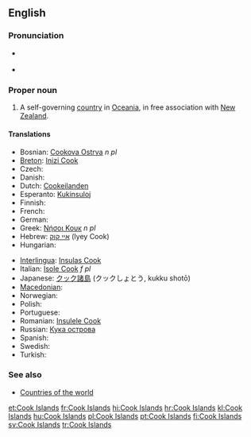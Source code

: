 ==English==

===Pronunciation===
* {{a|UK|US}} {{IPA|/ˈkʊk ˈai.ləndz/}}
* {{audio|en-us-Cook Islands.ogg|Audio (US)}}

===Proper noun===
{{wikipedia}}
{{en-proper noun}}

# A self-governing [[country]] in [[Oceania]], in free association with [[New Zealand]].

====Translations====
{{trans-top|self-governing country in Oceania}}
* Bosnian: [[Cookova Ostrva]] ''n pl''
* [[Breton]]: [[Inizi Cook]]
* Czech: {{t+|cs|Cookovy ostrovy|m|p}}
* Danish: {{t|da|Cookøerne}}
* Dutch: [[Cookeilanden]]
* Esperanto: [[Kukinsuloj]]
* Finnish: {{t+|fi|Cookinsaaret}}
* French: {{t+|fr|îles Cook|f|p}}
* German: {{t+|de|Cookinseln|f|p}}
* Greek: [[Νήσοι Κουκ]] ''n pl''
* Hebrew: [[איי קוק]] (Iyey Cook)
* Hungarian: {{t+|hu|Cook-szigetek}}
{{trans-mid}}
* [[Interlingua]]: [[Insulas Cook]]
* Italian: [[Isole Cook]] ''f pl''
* Japanese: [[クック諸島]] (クックしょとう, kukku shotō)
* [[Macedonian]]: {{t|mk|Кукови Острови|p|tr=Kúkovi Óstrovi}}
* Norwegian: {{t|no|Cookøyene}}
* Polish: {{t+|pl|Wyspy Cooka}}
* Portuguese: {{t+|pt|Ilhas Cook|f|p}}
* Romanian: [[Insulele Cook]]
* Russian: [[Кука острова]]
* Spanish: {{t+|es|Islas Cook|f|p}}
* Swedish: {{t+|sv|Cooköarna}}
* Turkish: {{t+|tr|Cook Adaları}}
{{trans-bottom}}

===See also===
* [[Appendix:Countries of the world|Countries of the world]]

[[et:Cook Islands]]
[[fr:Cook Islands]]
[[hi:Cook Islands]]
[[hr:Cook Islands]]
[[kl:Cook Islands]]
[[hu:Cook Islands]]
[[pl:Cook Islands]]
[[pt:Cook Islands]]
[[fi:Cook Islands]]
[[sv:Cook Islands]]
[[tr:Cook Islands]]